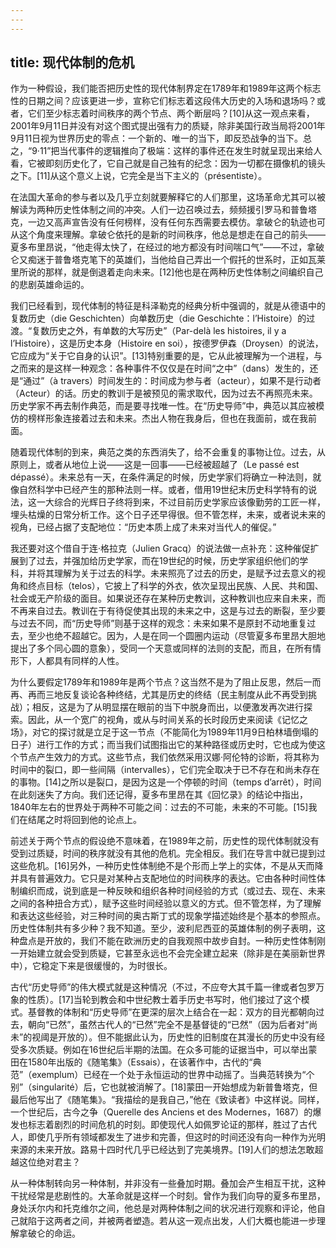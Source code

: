 ```yaml
---
---
---
```

title: 现代体制的危机
---




作为一种假设，我们能否把历史性的现代体制界定在1789年和1989年这两个标志性的日期之间？应该更进一步，宣称它们标志着这段伟大历史的入场和退场吗？或者，它们至少标志着时间秩序的两个节点、两个断层吗？[10]从这一观点来看，2001年9月11日并没有对这个图式提出强有力的质疑，除非美国行政当局将2001年9月11日视为世界历史的零点：一个新的、唯一的当下，即反恐战争的当下。总之，“9·11”把当代事件的逻辑推向了极端：这样的事件还在发生时就呈现出来给人看，它被即刻历史化了，它自己就是自己独有的纪念：因为一切都在摄像机的镜头之下。[11]从这个意义上说，它完全是当下主义的（présentiste）。

在法国大革命的参与者以及几乎立刻就要解释它的人们那里，这场革命尤其可以被解读为两种历史性体制之间的冲突。人们一边召唤过去，频频援引罗马和普鲁塔克，一边又高声宣告没有任何榜样，没有任何东西需要去模仿。拿破仑的轨迹也可从这个角度来理解。拿破仑依托的是新的时间秩序，他总是想走在自己的前头——夏多布里昂说，“他走得太快了，在经过的地方都没有时间喘口气”——不过，拿破仑又痴迷于普鲁塔克笔下的英雄们，当他给自己弄出一个假托的世系时，正如瓦莱里所说的那样，就是倒退着走向未来。[12]他也是在两种历史性体制之间编织自己的悲剧英雄命运的。

我们已经看到，现代体制的特征是科泽勒克的经典分析中强调的，就是从德语中的复数历史（die Geschichten）向单数历史（die Geschichte：l’Histoire）的过渡。“复数历史之外，有单数的大写历史”（Par-delà les histoires, il y a l’Histoire），这是历史本身（Histoire en soi），按德罗伊森（Droysen）的说法，它应成为“关于它自身的认识”。[13]特别重要的是，它从此被理解为一个进程，与之而来的是这样一种观念：各种事件不仅仅是在时间“之中”（dans）发生的，还是“通过”（à travers）时间发生的：时间成为参与者（acteur），如果不是行动者（Acteur）的话。历史的教训于是被预见的需求取代，因为过去不再照亮未来。历史学家不再去制作典范，而是要寻找唯一性。在“历史导师”中，典范以其应被模仿的榜样形象连接着过去和未来。杰出人物在我身后，但也在我面前，或在我前面。

随着现代体制的到来，典范之类的东西消失了，给不会重复的事物让位。过去，从原则上，或者从地位上说——这是一回事——已经被超越了（Le passé est dépassé）。未来总有一天，在条件满足的时候，历史学家们将确立一种法则，就像自然科学中已经产生的那种法则一样。或者，借用19世纪末历史科学特有的说法，这一大综合的光辉日子终将到来，不过目前历史学家应该像勤劳的工匠一样，埋头枯燥的日常分析工作。这个日子还早得很。但不管怎样，未来，或者说未来的视角，已经占据了支配地位：“历史本质上成了未来对当代人的催促。”

我还要对这个借自于连·格拉克（Julien Gracq）的说法做一点补充：这种催促扩展到了过去，并强加给历史学家，而在19世纪的时候，历史学家组织他们的学科，并将其理解为关于过去的科学。未来照亮了过去的历史，是赋予过去意义的视角和终点目标（telos），它披上了科学的外衣，依次呈现出民族、人民、共和国、社会或无产阶级的面目。如果说还存在某种历史教训，这种教训也应来自未来，而不再来自过去。教训在于有待促使其出现的未来之中，这是与过去的断裂，至少要与过去不同，而“历史导师”则基于这样的观念：未来如果不是原封不动地重复过去，至少也绝不超越它。因为，人是在同一个圆圈内运动（尽管夏多布里昂大胆地提出了多个同心圆的意象），受同一个天意或同样的法则的支配，而且，在所有情形下，人都具有同样的人性。

为什么要假定1789年和1989年是两个节点？这当然不是为了阻止反思，然后一而再、再而三地反复谈论各种终结，尤其是历史的终结（民主制度从此不再受到挑战）；相反，这是为了从明显摆在眼前的当下中脱身而出，以便激发再次进行探索。因此，从一个宽广的视角，或从与时间关系的长时段历史来阅读《记忆之场》，对它的探讨就是立足于这一节点（不能简化为1989年11月9日柏林墙倒塌的日子）进行工作的方式；而当我们试图指出它的某种路径或历史时，它也成为使这个节点产生效力的方式。这些节点，我们依然采用汉娜·阿伦特的诊断，将其称为时间中的裂口，即一些间隔（intervalles），它们完全取决于已不存在和尚未存在的事物。[14]之所以是裂口，是因为这是一个停顿的时间（temps d’arrêt），时间在此刻迷失了方向。我们还记得，夏多布里昂在其《回忆录》的结论中指出，1840年左右的世界处于两种不可能之间：过去的不可能，未来的不可能。[15]我们在结尾之时将回到他的论点上。

前述关于两个节点的假设绝不意味着，在1989年之前，历史性的现代体制就没有受到过质疑，时间的秩序就没有其他的危机。完全相反。我们在导言中就已提到过这些危机。[16]另外，一种历史性体制绝不是个形而上学上的实体，不是从天而降并具有普遍效力。它只是对某种占支配地位的时间秩序的表达。它由各种时间性体制编织而成，说到底是一种反映和组织各种时间经验的方式（或过去、现在、未来之间的各种扭合方式），赋予这些时间经验以意义的方式。但不管怎样，为了理解和表达这些经验，对三种时间的奥古斯丁式的现象学描述始终是个基本的参照点。历史性体制共有多少种？我不知道。至少，波利尼西亚的英雄体制的例子表明，这种盘点是开放的，我们不能在欧洲历史的自我观照中故步自封。一种历史性体制刚一开始建立就会受到质疑，它甚至永远也不会完全建立起来（除非是在美丽新世界中），它稳定下来是很缓慢的，为时很长。

古代“历史导师”的伟大模式就是这种情况（不过，不应夸大其千篇一律或者包罗万象的性质）。[17]当轮到教会和中世纪教士着手历史书写时，他们接过了这个模式。基督教的体制和“历史导师”在更深的层次上结合在一起：双方的目光都朝向过去，朝向“已然”，虽然古代人的“已然”完全不是基督徒的“已然”（因为后者对“尚未”的视阈是开放的）。但不能据此认为，历史性的旧制度在其漫长的历史中没有经受多次质疑。例如在16世纪后半期的法国。在众多可能的证据当中，可以举出蒙田在1580年出版的《随笔集》（Essais），在该著作中，古代的“典范”（exemplum）已经在一个处于永恒运动的世界中动摇了。当典范转换为“个别”（singularité）后，它也就被消解了。[18]蒙田一开始想成为新普鲁塔克，但最后他写出了《随笔集》。“我描绘的是我自己，”他在《致读者》中这样说。同样，一个世纪后，古今之争（Querelle des Anciens et des Modernes，1687）的爆发也标志着剧烈的时间危机的时刻。即使现代人如佩罗论证的那样，胜过了古代人，即使几乎所有领域都发生了进步和完善，但这时的时间还没有向一种作为光明来源的未来开放。路易十四时代几乎已经达到了完美境界。[19]人们的想法怎敢超越这位绝对君主？

从一种体制转向另一种体制，并非没有一些叠加时期。叠加会产生相互干扰，这种干扰经常是悲剧性的。大革命就是这样一个时刻。曾作为我们向导的夏多布里昂，身处沃尔内和托克维尔之间，他总是对两种体制之间的状况进行观察和评论，他自己就陷于这两者之间，并被两者塑造。若从这一观点出发，人们大概也能进一步理解拿破仑的命运。